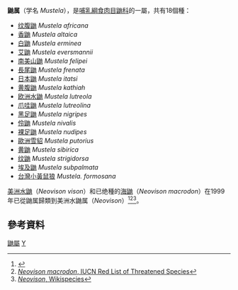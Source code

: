 {{Automatic taxobox
| taxon = Mustela
| image = Mustela frenata.jpg
| image_caption = [[长尾鼬|长尾鼬]]
| authority = [[卡尔·林奈|Linnaeus]], 1758
| subdivision_ranks = [[種|種]]
| subdivision =
見内文。
| range_map = Mustela range.png
}}

'''鼬属'''（学名 ''Mustela''），是[[哺乳綱|哺乳綱]][[食肉目|食肉目]][[鼬科|鼬科]]的一屬，共有18個種：

* [[纹腹鼬|纹腹鼬]] ''Mustela africana''
* [[香鼬|香鼬]] ''Mustela altaica''
* [[白鼬|白鼬]] ''Mustela erminea''
* [[艾鼬|艾鼬]] ''Mustela eversmannii''
* [[南美山鼬|南美山鼬]] ''Mustela felipei''
* [[長尾鼬|長尾鼬]] ''Mustela frenata''
* [[日本鼬|日本鼬]] ''Mustela itatsi''
* [[黄腹鼬|黄腹鼬]] ''Mustela kathiah''
* [[欧洲水鼬|欧洲水鼬]] ''Mustela lutreola''
* [[爪哇鼬|爪哇鼬]] ''Mustela lutreolina''
* [[黑足鼬|黑足鼬]] ''Mustela nigripes''
* [[伶鼬|伶鼬]] ''Mustela nivalis''
* [[裸足鼬|裸足鼬]] ''Mustela nudipes''
* [[歐洲雪貂|歐洲雪貂]] ''Mustela putorius''
* [[黄鼬|黄鼬]] ''Mustela sibirica''
* [[纹鼬|纹鼬]] ''Mustela strigidorsa''
* [[埃及鼬|埃及鼬]] ''Mustela subpalmata''
* [[台灣小黃鼠狼|台灣小黃鼠狼]] ''Mustela. formosana''

[[美洲水鼬|美洲水鼬]]（''Neovison vison''）和已绝種的[[海鼬|海鼬]]（''Neovison macrodon''）在1999年已從鼬属歸類到美洲水鼬属（''Neovison''）<ref>{{Cite web |url=http://www.iucnredlist.org/details/41661/0 |title=''Neovison vison'', IUCN Red List of Threatened Species |accessdate=2013-03-06 |archive-date=2017-05-18 |archive-url=https://web.archive.org/web/20170518032557/http://www.iucnredlist.org/details/41661/0 |dead-url=no }}</ref><ref>[http://www.iucnredlist.org/details/40784/0 ''Neovison macrodon'', IUCN Red List of Threatened Species]</ref><ref>[http://species.wikimedia.org/wiki/Neovison ''Neovison'', Wikispecies]</ref>。

== 參考資料 ==
{{Commons category|Mustela}}
{{Wikispecies|Mustela}}
{{reflist}}

{{Authority control}}
{{Taxonbar|from=Q28521}}

[[Category:鼬屬|]]
[[Category:卡尔·林奈命名的生物分类|Y]]